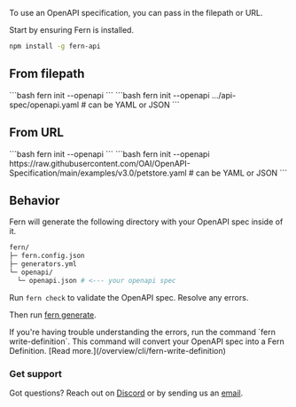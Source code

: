 To use an OpenAPI specification, you can pass in the filepath or URL.

Start by ensuring Fern is installed.

```bash
npm install -g fern-api
```

## From filepath 

<CodeBlocks>
  <CodeBlock title="Import from filepath">
  ```bash
  fern init --openapi <filepath to openapi>
  ```
  </CodeBlock>
  <CodeBlock title="Example">
    ```bash
    fern init --openapi .../api-spec/openapi.yaml # can be YAML or JSON
    ```
<CodeBlocks>

## From URL 

<CodeBlocks>
  <CodeBlock title="Import from URL">
  ```bash
  fern init --openapi <url to openapi>
  ```
  </CodeBlock>
  <CodeBlock title="Example">
    ```bash
    fern init --openapi https://raw.githubusercontent.com/OAI/OpenAPI-Specification/main/examples/v3.0/petstore.yaml # can be YAML or JSON
    ```
<CodeBlocks>

## Behavior

Fern will generate the following directory with your OpenAPI spec inside of it.

```bash
fern/
├─ fern.config.json
├─ generators.yml
└─ openapi/
  └─ openapi.json # <--- your openapi spec
```

Run `fern check` to validate the OpenAPI spec. Resolve any errors.

Then run [fern generate](/overview/cli/fern-generate).

<Callout intent="info">
If you're having trouble understanding the errors, run the command `fern write-definition`. This command will convert your OpenAPI spec into a Fern Definition. [Read more.](/overview/cli/fern-write-definition)
</Callout>

### Get support

Got questions? Reach out on [Discord](https://discord.com/invite/JkkXumPzcG) or by sending us an [email](https://buildwithfern.com/contact). 